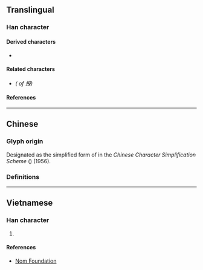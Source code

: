{{also|報}}
{{character info/new}}
==Translingual==
{{stroke order|strokes=7}}
{{stroke order|type=animate}}

===Han character===
{{Han char|rn=64|rad=手|as=04|sn=7|four=|canj=QSLE|ids=⿰扌𠬝}}

====Derived characters====
* {{l|mul|[[𭓄]]}}

====Related characters====
* {{l|mul|[[報]]}} ''({{w|Traditional Chinese|Traditional form}} of 报)''

====References====
{{Han ref|kx=0422.121|hdz=31846.010|uh=62A5}}

----

==Chinese==

===Glyph origin===
Designated as the simplified form of {{l|mul|報}} in the ''Chinese Character Simplification Scheme'' ({{w2|zh|漢字簡化方案}}) (1956).

===Definitions===
{{zh-see|報|sv}}

----

==Vietnamese==

===Han character===
{{vi-hantu|[[báo]]|rs=手04}}

# {{alt-form|lang=vi|報}}

====References====
* [http://nomfoundation.org/common/nom_details.php?codepoint=62A5 Nom Foundation]